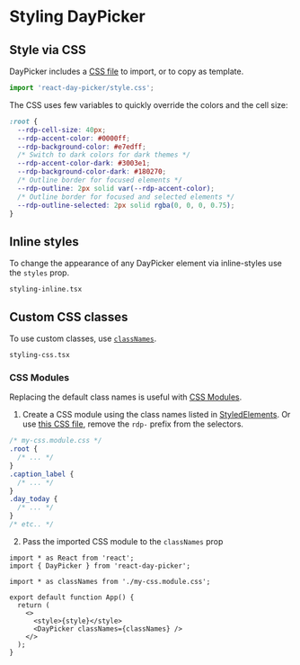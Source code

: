 # Styling DayPicker

## Style via CSS

DayPicker includes a [CSS
file](https://github.com/gpbl/react-day-picker/blob/master/packages/react-day-picker/style)
to import, or to copy as template.

```js
import 'react-day-picker/style.css';
```

The CSS uses few variables to quickly override the colors and the cell size:

```css
:root {
  --rdp-cell-size: 40px;
  --rdp-accent-color: #0000ff;
  --rdp-background-color: #e7edff;
  /* Switch to dark colors for dark themes */
  --rdp-accent-color-dark: #3003e1;
  --rdp-background-color-dark: #180270;
  /* Outline border for focused elements */
  --rdp-outline: 2px solid var(--rdp-accent-color);
  /* Outline border for focused and selected elements */
  --rdp-outline-selected: 2px solid rgba(0, 0, 0, 0.75);
}
```

## Inline styles

To change the appearance of any DayPicker element via inline-styles use the
`styles` prop.

```include
styling-inline.tsx
```

## Custom CSS classes

To use custom classes, use [`classNames`](/api/types/classnames).

```include
styling-css.tsx
```

### CSS Modules

Replacing the default class names is useful with [CSS
Modules](https://github.com/css-modules/css-modules).

1. Create a CSS module using the class names listed in [StyledElements](/api/types/styledelement). Or use [this CSS
   file](https://github.com/gpbl/react-day-picker/blob/master/packages/react-day-picker/style/index.css),
   remove the `rdp-` prefix from the selectors.

```css
/* my-css.module.css */
.root {
  /* ... */
}
.caption_label {
  /* ... */
}
.day_today {
  /* ... */
}
/* etc.. */
```

2. Pass the imported CSS module to the `classNames` prop

```tsx
import * as React from 'react';
import { DayPicker } from 'react-day-picker';

import * as classNames from './my-css.module.css';

export default function App() {
  return (
    <>
      <style>{style}</style>
      <DayPicker classNames={classNames} />
    </>
  );
}
```

